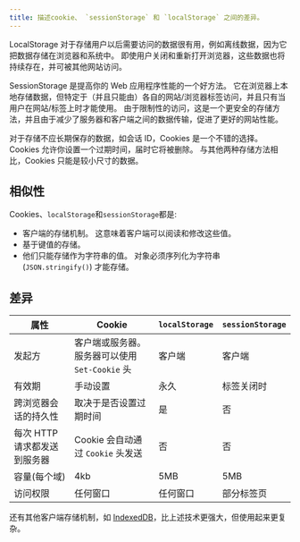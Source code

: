 ```yaml
---
title: 描述cookie、 `sessionStorage` 和 `localStorage` 之间的差异。
---
```


LocalStorage 对于存储用户以后需要访问的数据很有用，例如离线数据，因为它把数据存储在浏览器和系统中。 即使用户关闭和重新打开浏览器，这些数据也将持续存在，并可被其他网站访问。

SessionStorage 是提高你的 Web 应用程序性能的一个好方法。 它在浏览器上本地存储数据，但特定于（并且只能由）各自的网站/浏览器标签访问，并且只有当用户在网站/标签上时才能使用。 由于限制性的访问，这是一个更安全的存储方法，并且由于减少了服务器和客户端之间的数据传输，促进了更好的网站性能。

对于存储不应长期保存的数据，如会话 ID，Cookies 是一个不错的选择。 Cookies 允许你设置一个过期时间，届时它将被删除。 与其他两种存储方法相比，Cookies 只能是较小尺寸的数据。

## 相似性

Cookies、`localStorage`和`sessionStorage`都是:

- 客户端的存储机制。 这意味着客户端可以阅读和修改这些值。
- 基于键值的存储。
- 他们只能存储作为字符串的值。 对象必须序列化为字符串 (`JSON.stringify()`) 才能存储。

## 差异

| 属性 | Cookie | `localStorage` | `sessionStorage` |
| --- | --- | --- | --- |
| 发起方 | 客户端或服务器。 服务器可以使用 `Set-Cookie` 头 | 客户端 | 客户端 |
| 有效期 | 手动设置 | 永久 | 标签关闭时 |
| 跨浏览器会话的持久性 | 取决于是否设置过期时间 | 是 | 否 |
| 每次 HTTP 请求都发送到服务器 | Cookie 会自动通过 `Cookie` 头发送 | 否 | 否 |
| 容量(每个域) | 4kb | 5MB | 5MB |
| 访问权限 | 任何窗口 | 任何窗口 | 部分标签页 |

还有其他客户端存储机制，如 [IndexedDB](https://developer.mozilla.org/en-US/docs/Web/ADI/IndexedDB_API)，比上述技术更强大，但使用起来更复杂。

